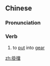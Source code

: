 {{also|挂挡}}
==Chinese==
{{zh-forms|s=挂挡}}

===Pronunciation===
{{zh-pron
|m=guàdǎng
|c=gwaa3 dong2
|cat=v
}}

===Verb===
{{zh-verb}}

# to [[put]] into [[gear]]

[[zh:掛擋]]